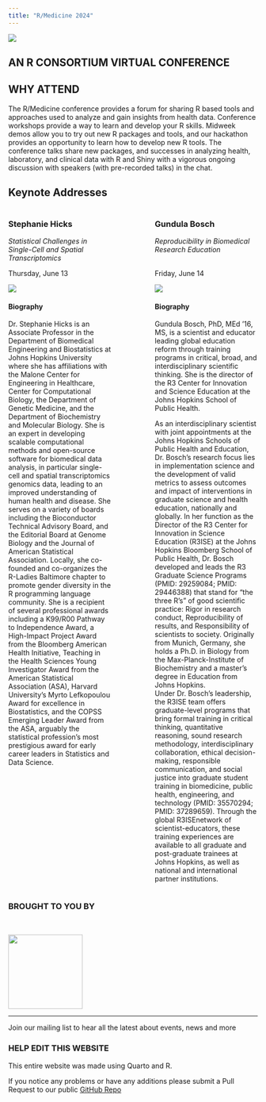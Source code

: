 ```yaml
---
title: "R/Medicine 2024"
---
```


![](images/Main.png)

::: r-stack
## **AN R CONSORTIUM VIRTUAL CONFERENCE**
:::

## WHY ATTEND

The R/Medicine conference provides a forum for sharing R based tools and approaches used to analyze and gain insights from health data. Conference workshops provide a way to learn and develop your R skills. Midweek demos allow you to try out new R packages and tools, and our hackathon provides an opportunity to learn how to develop new R tools. The conference talks share new packages, and successes in analyzing health, laboratory, and clinical data with R and Shiny with a vigorous ongoing discussion with speakers (with pre-recorded talks) in the chat.

## Keynote Addresses

::: columns
::: {.column width="45%"}
### Stephanie Hicks

*Statistical Challenges in Single-Cell and Spatial Transcriptomics*

Thursday, June 13

![](images/Hicks.jpeg)

#### Biography

Dr. Stephanie Hicks is an Associate Professor in the Department of Biomedical Engineering and Biostatistics at Johns Hopkins University where she has affiliations with the Malone Center for Engineering in Healthcare, Center for Computational Biology, the Department of Genetic Medicine, and the Department of Biochemistry and Molecular Biology. She is an expert in developing scalable computational methods and open-source software for biomedical data analysis, in particular single-cell and spatial transcriptomics genomics data, leading to an improved understanding of human health and disease. She serves on a variety of boards including the Bioconductor Technical Advisory Board, and the Editorial Board at Genome Biology and the Journal of American Statistical Association. Locally, she co-founded and co-organizes the R-Ladies Baltimore chapter to promote gender diversity in the R programming language community. She is a recipient of several professional awards including a K99/R00 Pathway to Independence Award, a High-Impact Project Award from the Bloomberg American Health Initiative, Teaching in the Health Sciences Young Investigator Award from the American Statistical Association (ASA), Harvard University’s Myrto Lefkopoulou Award for excellence in Biostatistics, and the COPSS Emerging Leader Award from the ASA, arguably the statistical profession’s most prestigious award for early career leaders in Statistics and Data Science. 
:::

::: {.column width="10%"}
<!-- empty column to create gap -->
:::

::: {.column width="45%"}
### Gundula Bosch

*Reproducibility in Biomedical Research Education*<br /> <br />

Friday, June 14

![](images/Gundula.jpeg)

#### Biography

Gundula Bosch, PhD, MEd '16, MS, is a scientist and educator leading global education reform through training programs in critical, broad, and interdisciplinary scientific thinking. She is the director of the R3 Center for Innovation and Science Education at the Johns Hopkins School of Public Health.

As an interdisciplinary scientist with joint appointments at the Johns Hopkins Schools of Public Health and Education, Dr. Bosch’s research focus lies in implementation science and the development of valid metrics to assess outcomes and impact of interventions in graduate science and health education, nationally and globally. In her function as the Director of the R3 Center for Innovation in Science Education (R3ISE) at the Johns Hopkins Bloomberg School of Public Health, Dr. Bosch developed and leads the R3 Graduate Science Programs (PMID: 29259084; PMID: 29446388) that stand for “the three R’s” of good scientific practice: Rigor in research conduct, Reproducibility of results, and Responsibility of scientists to society. Originally from Munich, Germany, she holds a Ph.D. in Biology from the Max-Planck-Institute of Biochemistry and a master’s degree in Education from Johns Hopkins.\
Under Dr. Bosch’s leadership, the R3ISE team offers graduate-level programs that bring formal training in critical thinking, quantitative reasoning, sound research methodology, interdisciplinary collaboration, ethical decision-making, responsible communication, and social justice into graduate student training in biomedicine, public health, engineering, and technology (PMID: 35570294; PMID: 37289659). Through the global R3ISEnetwork of scientist-educators, these training experiences are available to all graduate and post-graduate trainees at Johns Hopkins, as well as national and international partner institutions.
:::
:::

### BROUGHT TO YOU BY

<br>

[![](images/R-con.png){fig-alt="R Consortium" fig-align="center" height="150"}](https://www.r-consortium.org/)

<hr>

Join our mailing list to hear all the latest about events, news and more

```{=html}
<!--[if lte IE 8]>
<script charset="utf-8" type="text/javascript" src="//js.hsforms.net/forms/v2-legacy.js"></script>
<![endif]-->
```
```{=html}
<script charset="utf-8" type="text/javascript" src="//js.hsforms.net/forms/v2.js"></script>
```
```{=html}
<script>
  hbspt.forms.create({
    region: "na1",
    portalId: "8112310",
    formId: "b41bf142-22db-4911-893a-52b856c8288f",
    sfdcCampaignId: "7012M000001nUWFQA2"
});
</script>
```
### HELP EDIT THIS WEBSITE

This entire website was made using Quarto and R.

If you notice any problems or have any additions please submit a Pull Request to our public [GitHub Repo](https://github.com/RConsortium/RMedicine_website/)
